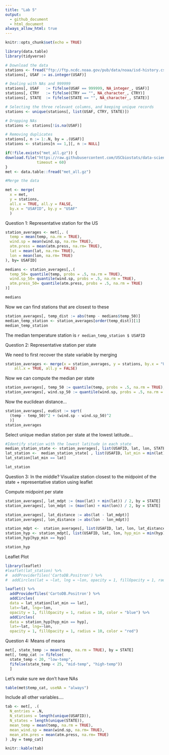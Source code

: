 ```yaml
---
title: "Lab 5"
output:
  - github_document
  - html_document
always_allow_html: true
---
```


```r
knitr::opts_chunk$set(echo = TRUE)
```

```r
library(data.table)
library(tidyverse)
```


```r
# Download the data
stations <- fread("ftp://ftp.ncdc.noaa.gov/pub/data/noaa/isd-history.csv")
stations[, USAF := as.integer(USAF)]

# Dealing with NAs and 999999
stations[, USAF   := fifelse(USAF == 999999, NA_integer_, USAF)]
stations[, CTRY   := fifelse(CTRY == "", NA_character_, CTRY)]
stations[, STATE  := fifelse(STATE == "", NA_character_, STATE)]

# Selecting the three relevant columns, and keeping unique records
stations <- unique(stations[, list(USAF, CTRY, STATE)])

# Dropping NAs
stations <- stations[!is.na(USAF)]

# Removing duplicates
stations[, n := 1:.N, by = .(USAF)]
stations <- stations[n == 1,][, n := NULL]
```
```r

if(!file.exists("met_all.gz")) {
download.file("https://raw.githubusercontent.com/USCbiostats/data-science-data/master/02_met/met_all.gz", "met_all.gz", method="libcurl", 
              timeout = 60)
}
met <- data.table::fread("met_all.gz")
```


```r
#Merge the data 

met <- merge( 
  x = met, 
  y = stations,
  all.x = TRUE, all.y = FALSE,
  by.x = "USAFID", by.y = "USAF"
  )
```

Question 1: Representative station for the US
```r
station_averages <- met[,. (
  temp = mean(temp, na.rm = TRUE), 
  wind.sp = mean(wind.sp, na.rm= TRUE),
  atm.press = mean(atm.press, na.rm= TRUE),
  lat = mean(lat, na.rm= TRUE),
  lon = mean(lon, na.rm= TRUE)
), by= USAFID]
```

```r
medians <- station_averages[,.(
  temp_50= quantile(temp, probs = .5, na.rm = TRUE),
  wind.sp_50= quantile(wind.sp, probs = .5, na.rm = TRUE),
  atm.press_50= quantile(atm.press, probs = .5, na.rm = TRUE)
)]

medians
```
Now we can find stations that are closest to these 
```r
station_averages[, temp_dist := abs(temp - medians$temp_50)]
median_temp_station <- station_averages[order(temp_dist)][1]
median_temp_station
```
The median temperature station is `r median_temp_station $ USAFID`

Question 2: Representative station per state

We need to first recover the state variable by merging
```r
station_averages <- merge(x = station_averages, y = stations, by.x = "USAFID", by.y = "USAF", 
    all.x = TRUE, all.y = FALSE)
```

Now we can compute the median per state 
```r

station_averages[, temp_50 := quantile(temp, probs = .5, na.rm = TRUE), by = STATE]
station_averages[, wind.sp_50 := quantile(wind.sp, probs = .5, na.rm = TRUE), by = STATE]
```
Now the euclidean distance... 
```r
station_averages[, eudist := sqrt(
  (temp - temp_50)^2 + (wind.sp - wind.sp_50)^2
  )]
station_averages
```
Select unique median station per state at the lowest latitude...

```r

#Identify station with the lowest latitude in each state
median_station_state <- station_averages[, list(USAFID, lat, lon, STATE)]
lat_station <-  median_station_state[ , list(USAFID, lat_min = min(lat), lat, lon), by = STATE]
lat_station[lat_min == lat]

lat_station

```


Question 3: In the middle? Visualize station closest to the midpoint of the state + representative station using leaflet 

Compute midpoint per state 
```r

station_averages[, lat_mdpt := (max(lat) + min(lat)) / 2, by = STATE]
station_averages[, lon_mdpt := (max(lon) + min(lon)) / 2, by = STATE]

station_averages[, lat_distance := abs(lat - lat_mdpt)]
station_averages[, lon_distance := abs(lon - lon_mdpt)]

station_mdpt <-  station_averages[, list(USAFID, lat, lon, lat_distance, lon_distance, hyp = sqrt(lat_distance^2 + lon_distance^2)), by = STATE]
station_hyp <- station_mdpt[, list(USAFID, lat, lon, hyp_min = min(hyp), hyp), by = STATE]
station_hyp[hyp_min == hyp]

station_hyp
```

Leaflet Plot
```r


library(leaflet)
#leaflet(lat_station) %>%
#  addProviderTiles('CartoDB.Positron') %>%
#  addCircles(lat = ~lat, lng = ~lon, opacity = 1, fillOpacity = 1, radius = 400)

leaflet() %>%
  addProviderTiles('CartoDB.Positron') %>%
  addCircles(
  data = lat_station[lat_min == lat],
  lat=~lat, lng=~lon,
  opacity = 1, fillOpacity = 1, radius = 10, color = "blue") %>%
  addCircles(
  data = station_hyp[hyp_min == hyp],
  lat=~lat, lng=~lon,
  opacity = 1, fillOpacity = 1, radius = 10, color = "red")
```


Question 4: Means of means

```r
met[, state_temp := mean(temp, na.rm = TRUE), by = STATE]
met[, temp_cat := fifelse(
  state_temp < 20, "low-temp",
  fifelse(state_temp < 25, "mid-temp", "high-temp"))
  ]
```

Let's make sure we don't have NAs

```r
table(met$temp_cat, useNA = "always")
```

Include all other variables....
```r
tab <- met[, .(
  N_entries = .N,
  N_stations = length(unique(USAFID)),
  N_states = length(unique(STATE)),
  mean_temp = mean(temp, na.rm = TRUE),
  mean_wind.sp = mean(wind.sp, na.rm= TRUE),
  mean_atm.pres = mean(atm.press, na.rm= TRUE)
) ,by = temp_cat]

knitr::kable(tab) 
```

